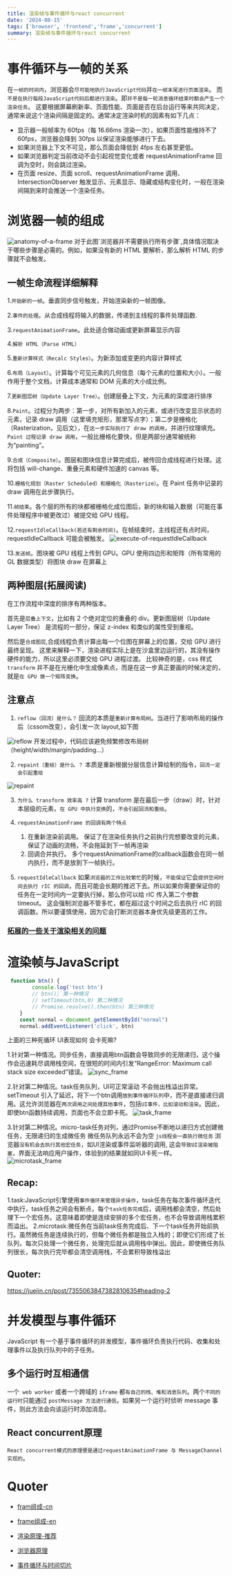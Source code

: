 ```yaml
---
title: 渲染帧与事件循环与react concurrent
date: '2024-08-15'
tags: ['browser', 'frontend','frame','concurrent']
summary: 渲染帧与事件循环与react concurrent
---
```


# 事件循环与一帧的关系
在`一帧的时间内`，浏览器会`尽可能地执行JavaScript代码`并`在一帧末尾进行页面渲染`。
而`不是在执行每段JavaScript代码后都进行渲染`。即`并不是每一轮消息循环结束时都会产生一个渲染任务`。
这要根据屏幕刷新率、页面性能、页面是否在后台运行等来共同决定，通常来说这个渲染间隔是固定的。通常决定渲染时机的因素有如下几点：

- 显示器一般帧率为 60fps（每 16.66ms 渲染一次），如果页面性能维持不了 60fps，浏览器会降到 30fps 以保证渲染能够进行下去。
- 如果浏览器上下文不可见，那么页面会降低到 4fps 左右甚至更低。
- 如果浏览器判定当前改动不会引起视觉变化或者 requestAnimationFrame 回调为空时，则会跳过渲染。
- 在页面 resize、页面 scroll、requestAnimationFrame 调用、IntersectionObserver 触发显示、元素显示、隐藏或结构变化时，一般在渲染间隔到来时会推送一个渲染任务。


# 浏览器一帧的组成
<Image className="w-full" width={300} height={150} src="/static/images/browser/anatomy-of-a-frame.svg" alt="anatomy-of-a-frame"/>   
对于此图`浏览器并不需要执行所有步骤`,具体情况取决于哪些步骤是必需的。例如，如果没有新的 HTML 要解析，那么解析 HTML 的步骤就不会触发。

## 一帧生命流程详细解释
1.`开始新的一帧`。垂直同步信号触发，开始渲染新的一帧图像。

2.`事件的处理`。从合成线程将输入的数据，传递到主线程的事件处理函数.

3.`requestAnimationFrame`。此处适合做动画或更新屏幕显示内容

4.`解析 HTML（Parse HTML）`

5.`重新计算样式（Recalc Styles）`。为新添加或变更的内容计算样式

6.`布局（Layout）`。计算每个可见元素的几何信息（每个元素的位置和大小）。一般作用于整个文档，计算成本通常和 DOM 元素的大小成比例。

7.`更新图层树（Update Layer Tree）`。创建层叠上下文，为元素的深度进行排序

8.`Paint`。过程分为两步：第一步，对所有新加入的元素，或进行改变显示状态的元素，记录 draw 调用（这里填充矩形，那里写点字）；第二步是栅格化（Rasterization，见后文），在`这一步实际执行了 draw 的调用`，并进行纹理填充。`Paint 过程记录 draw 调用`，一般比栅格化要快，但是两部分通常被统称为“painting”。

9.`合成（Composite）`。图层和图块信息计算完成后，被传回合成线程进行处理。这将包括 will-change、重叠元素和硬件加速的 canvas 等。

10.`栅格化规划（Raster Scheduled）和栅格化（Rasterize）`。在 Paint 任务中记录的 draw 调用在此步骤执行。

11.`帧结束`。各个层的所有的块都被栅格化成位图后，新的块和输入数据（可能在事件处理程序中被更改过）被提交给 GPU 线程。

12.`requestIdleCallback(若还有剩余时间)`。在帧结束时，主线程还有点时间，requestIdleCallback 可能会被触发。
<Image className="w-full" width={300} height={150} src="/static/images/browser/execute-of-requestIdleCallback.jpg" alt="execute-of-requestIdleCallback"/>   

13.`发送帧`。图块被 GPU 线程上传到 GPU。GPU 使用四边形和矩阵（所有常用的 GL 数据类型）将图块 draw 在屏幕上



## 两种图层(拓展阅读)
在工作流程中深度的排序有两种版本。

首先是`层叠上下文`，比如有 2 个绝对定位的重叠的 div。更新图层树（Update Layer Tree） 是流程的一部分，保证 z-index 和类似的属性受到重视。

然后是`合成图层`,合成线程负责计算出每一个位图在屏幕上的位置，交给 GPU 进行最终呈现。
这里来解释一下，渲染进程实际上是在沙盒里边运行的，其没有操作硬件的能力，所以这里必须要交给 GPU 进程过渡。
比较神奇的是，css 样式 `transform` 并不是在光栅化中生成像素点，而是在这一步真正要画的时候决定的，就是`在 GPU 做一个矩阵变换`。


## 注意点
1. `reflow（回流）是什么？`
回流的本质是`重新计算布局树`。当进行了影响布局的操作后（cssom改变），会引发一次 layout,如下图
<Image className="w-full" width={300} height={150} src="/static/images/browser/reflow.jpg" alt="reflow"/>   
开发过程中，代码应该避免频繁修改布局树（height/width/margin/padding...）

2. `repaint（重绘）是什么 ？`
本质是重新根据分层信息计算绘制的指令，`回流一定会引起重绘`
<Image className="w-full" width={300} height={150} src="/static/images/browser/repaint.jpg" alt="repaint"/>   


3. `为什么 transform 效率高 ?`
计算 transform 是在最后一步（draw）时，针对本层级的元素，`在 GPU 中执行变换`的，`不会引起回流和重绘`。

4. `requestAnimationFrame 的回调有两个特点`
    1. 在重新渲染前调用。
        保证了在渲染任务执行之前执行完想要改变的元素，保证了动画的流畅，不会拖延到下一帧再渲染
    2. 回调合并执行。
        多个requestAnimationFrame的callback函数会在同一帧内执行，而不是放到下一帧执行。

5. `requestIdleCallback`
    如果`浏览器的工作比较繁忙`的时候，`不能保证`它会`提供空闲时间去执行 rIC 的回调`，而且可能会长期的推迟下去。所以如果你需要保证你的任务在一定时间内一定要执行掉，那么你可以给 rIC 传入第二个参数 timeout。
    这会强制浏览器不管多忙，都在超过这个时间之后去执行 rIC 的回调函数。所以要谨慎使用，因为它会打断浏览器本身优先级更高的工作。


### [拓展的一些关于渲染相关的问题](https://juejin.cn/post/6998154127763046437#heading-8)


# 渲染帧与JavaScript

```JavaScript
 function btn() {
        console.log('test btn')
        // btn(); 第一种情况
        // setTimeout(btn,0) 第二种情况
        // Promise.resolve().then(btn) 第三种情况
    }
    const normal = document.getElementById("normal")
    normal.addEventListener('click', btn)
```

上面的三种死循环 UI表现如何 会卡死嘛?

1.针对第一种情况。同步任务，直接调用btn函数会导致同步的无限递归，这个操作会迅速耗尽调用栈空间，在很短的时间内引发“RangeError: Maximum call stack size exceeded”错误。
<Image className="w-full" width={300} height={150} src="/static/images/browser/sync_frame.jpg" alt="sync_frame"/>   


2.针对第二种情况。task任务队列，UI可正常滚动 不会抛出栈溢出异常。setTimeout 引入了延迟，将下一个btn调用`放到事件循环队列`中，而不是直接递归调用。这允许浏览器在`两次调用之间处理其他事件`，包括`UI事件，比如滚动和渲染`。因此，即使btn函数持续调用，页面也不会立即卡死。
<Image className="w-full" width={300} height={150} src="/static/images/browser/task_frame.jpg" alt="task_frame"/>   

3.针对第二种情况。micro-task任务对列，通过Promise不断地以递归方式创建微任务，无限递归的生成微任务 微任务队列永远不会为空 `js线程会一直执行微任务` 浏览器`没有机会去执行其他宏任务`，如UI渲染或事件监听器的调用, 这会`导致UI渲染被阻塞`，界面无法响应用户操作，体验到的结果就如同UI卡死一样。
<Image className="w-full" width={300} height={150} src="/static/images/browser/microtask_frame.jpg" alt="microtask_frame"/>   



## Recap:
1.task:JavaScript引擎使用`事件循环来管理异步操作`，task任务在每次事件循环迭代中执行，task任务之间会有断点，每个`task任务完成`后，调用栈都会清空，然后处理下一个宏任务。这意味着即使是连续安排的多个宏任务，也不会导致调用栈累积而溢出。
2.microtask:微任务在当前task任务完成后、下一个task任务开始前执行。虽然微任务是连续执行的，但每个微任务都是独立入栈的；即使它们形成了长队列，每次只处理一个微任务，处理完后就从调用栈中弹出。因此，即使微任务队列很长，每次执行完毕都会清空调用栈，不会累积导致栈溢出

## Quoter:
https://juejin.cn/post/7355063847382810635#heading-2


# 并发模型与事件循环

JavaScript 有一个基于事件循环的并发模型，事件循环负责执行代码、收集和处理事件以及执行队列中的子任务。

## 多个运行时互相通信
一个` web worker` 或者一个跨域的 `iframe` 都`有自己的栈、堆和消息队列`。两个`不同的运行时`只能通过 `postMessage 方法进行通信`。如果另一个运行时侦听 message 事件，则此方法会向该运行时添加消息。


## React concurrent原理
`React concurrent模式的原理便是通过requestAnimationFrame 与 MessageChannel 实现的`。






# Quoter
- [fram组成-cn](https://juejin.cn/post/6844903808762380296?searchId=202401021707295093F1858BA28B159756)

- [frame组成-en](https://aerotwist.com/blog/the-anatomy-of-a-frame/)

- [渲染原理-推荐](https://juejin.cn/post/7293820517375623168#heading-0)

- [浏览器原理](https://juejin.cn/post/6844903684665507848?from=search-suggest#heading-3)

- [事件循环与时间切片](https://segmentfault.com/a/1190000044483894#item-4-4)
